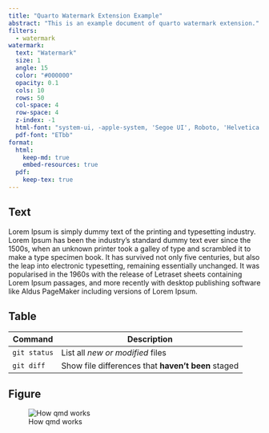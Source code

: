 ```yaml
---
title: "Quarto Watermark Extension Example"
abstract: "This is an example document of quarto watermark extension."
filters:
  - watermark
watermark:
  text: "Watermark"
  size: 1
  angle: 15
  color: "#000000"
  opacity: 0.1
  cols: 10
  rows: 50
  col-space: 4
  row-space: 4
  z-index: -1
  html-font: "system-ui, -apple-system, 'Segoe UI', Roboto, 'Helvetica Neue', 'Noto Sans', 'Liberation Sans', Arial, sans-serif, 'Apple Color Emoji', 'Segoe UI Emoji', 'Segoe UI Symbol', 'Noto Color Emoji'"
  pdf-font: "ETbb"
format:
  html:
    keep-md: true
    embed-resources: true
  pdf:
    keep-tex: true
---
```


## Text

Lorem Ipsum is simply dummy text of the printing and typesetting industry. Lorem Ipsum has been the industry's standard dummy text ever since the 1500s, when an unknown printer took a galley of type and scrambled it to make a type specimen book. It has survived not only five centuries, but also the leap into electronic typesetting, remaining essentially unchanged. It was popularised in the 1960s with the release of Letraset sheets containing Lorem Ipsum passages, and more recently with desktop publishing software like Aldus PageMaker including versions of Lorem Ipsum.

## Table

| Command | Description |
| --- | --- |
| `git status` | List all *new or modified* files |
| `git diff` | Show file differences that **haven't been** staged |

## Figure

![How qmd works](https://quarto.org/docs/get-started/hello/images/rstudio-qmd-how-it-works.png)
